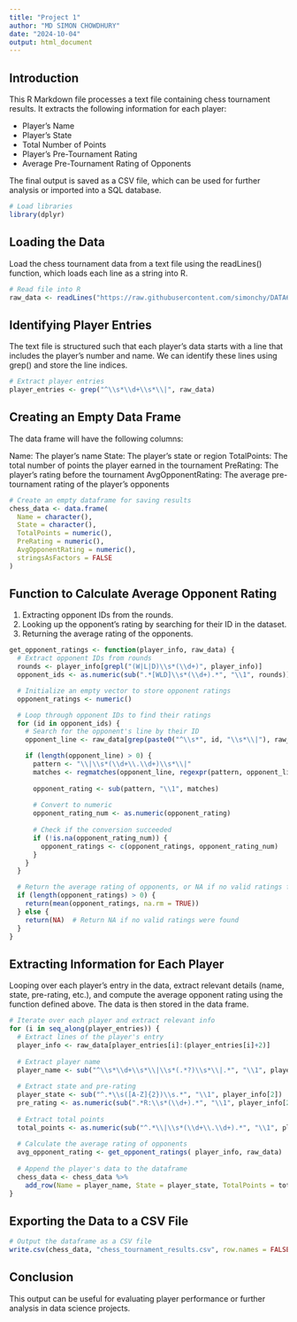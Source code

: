 ---
title: "Project 1"
author: "MD SIMON CHOWDHURY"
date: "2024-10-04"
output: html_document
---

## Introduction

This R Markdown file processes a text file containing chess tournament results. It extracts the following information for each player:

- Player’s Name
- Player’s State
- Total Number of Points
- Player’s Pre-Tournament Rating
- Average Pre-Tournament Rating of Opponents

The final output is saved as a CSV file, which can be used for further analysis or imported into a SQL database.

```{r setup, include=FALSE}
# Load libraries
library(dplyr)
```

## Loading the Data
Load the chess tournament data from a text file using the readLines() function, which loads each line as a string into R.

```{r}
# Read file into R
raw_data <- readLines("https://raw.githubusercontent.com/simonchy/DATA607/refs/heads/main/week%205/tournamentinfo.txt")
```

## Identifying Player Entries
The text file is structured such that each player's data starts with a line that includes the player's number and name. We can identify these lines using grep() and store the line indices.

```{r}
# Extract player entries 
player_entries <- grep("^\\s*\\d+\\s*\\|", raw_data)
```

## Creating an Empty Data Frame
The data frame will have the following columns:

Name: The player's name
State: The player's state or region
TotalPoints: The total number of points the player earned in the tournament
PreRating: The player's rating before the tournament
AvgOpponentRating: The average pre-tournament rating of the player's opponents

```{r}
# Create an empty dataframe for saving results
chess_data <- data.frame(
  Name = character(),
  State = character(),
  TotalPoints = numeric(),
  PreRating = numeric(),
  AvgOpponentRating = numeric(),
  stringsAsFactors = FALSE
)
```

## Function to Calculate Average Opponent Rating

1. Extracting opponent IDs from the rounds.
2. Looking up the opponent's rating by searching for their ID in the dataset.
3. Returning the average rating of the opponents.

```{r}
get_opponent_ratings <- function(player_info, raw_data) {
  # Extract opponent IDs from rounds
  rounds <- player_info[grepl("(W|L|D)\\s*(\\d+)", player_info)]
  opponent_ids <- as.numeric(sub(".*[WLD]\\s*(\\d+).*", "\\1", rounds))

  # Initialize an empty vector to store opponent ratings
  opponent_ratings <- numeric()

  # Loop through opponent IDs to find their ratings
  for (id in opponent_ids) {
    # Search for the opponent's line by their ID
    opponent_line <- raw_data[grep(paste0("^\\s*", id, "\\s*\\|"), raw_data)]

    if (length(opponent_line) > 0) {
      pattern <- "\\|\\s*(\\d+\\.\\d+)\\s*\\|"
      matches <- regmatches(opponent_line, regexpr(pattern, opponent_line, perl = TRUE))
      
      opponent_rating <- sub(pattern, "\\1", matches)
      
      # Convert to numeric
      opponent_rating_num <- as.numeric(opponent_rating)
      
      # Check if the conversion succeeded
      if (!is.na(opponent_rating_num)) {
        opponent_ratings <- c(opponent_ratings, opponent_rating_num)
      }
    }
  }

  # Return the average rating of opponents, or NA if no valid ratings found
  if (length(opponent_ratings) > 0) {
    return(mean(opponent_ratings, na.rm = TRUE))
  } else {
    return(NA)  # Return NA if no valid ratings were found
  }
}

```

## Extracting Information for Each Player

Looping over each player's entry in the data, extract relevant details (name, state, pre-rating, etc.), and compute the average opponent rating using the function defined above. The data is then stored in the data frame.

```{r}
# Iterate over each player and extract relevant info
for (i in seq_along(player_entries)) {
  # Extract lines of the player's entry
  player_info <- raw_data[player_entries[i]:(player_entries[i]+2)]
  
  # Extract player name
  player_name <- sub("^\\s*\\d+\\s*\\|\\s*(.*?)\\s*\\|.*", "\\1", player_info[1])
  
  # Extract state and pre-rating
  player_state <- sub("^.*\\s([A-Z]{2})\\s.*", "\\1", player_info[2])
  pre_rating <- as.numeric(sub(".*R:\\s*(\\d+).*", "\\1", player_info[2]))
  
  # Extract total points
  total_points <- as.numeric(sub("^.*\\|\\s*(\\d+\\.\\d+).*", "\\1", player_info[1]))
  
  # Calculate the average rating of opponents
  avg_opponent_rating <- get_opponent_ratings( player_info, raw_data)
  
  # Append the player's data to the dataframe
  chess_data <- chess_data %>%
    add_row(Name = player_name, State = player_state, TotalPoints = total_points, PreRating = pre_rating, AvgOpponentRating = avg_opponent_rating)
}
```

## Exporting the Data to a CSV File

```{r}
# Output the dataframe as a CSV file
write.csv(chess_data, "chess_tournament_results.csv", row.names = FALSE)

```

## Conclusion

This output can be useful for evaluating player performance or further analysis in data science projects.